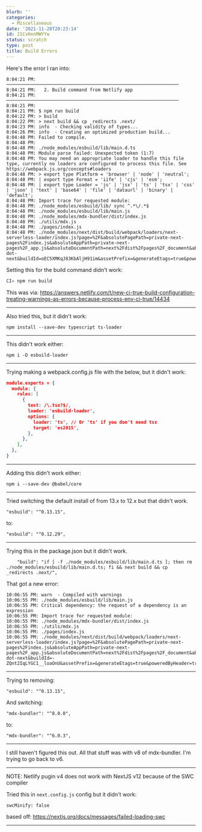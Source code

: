 ```yaml
---
blurb: ''
categories:
  - Miscellaneous
date: '2021-11-20T20:23:14'
id: 21CvHxnMWYYw
status: scratch
type: post
title: Build Errors
---
```


Here's the error I ran into:

```
8:04:21 PM: ────────────────────────────────────────────────────────────────
8:04:21 PM:   2. Build command from Netlify app                             
8:04:21 PM: ────────────────────────────────────────────────────────────────
8:04:21 PM: ​
8:04:21 PM: $ npm run build
8:04:22 PM: > build
8:04:22 PM: > next build && cp _redirects .next/
8:04:23 PM: info  - Checking validity of types...
8:04:26 PM: info  - Creating an optimized production build...
8:04:48 PM: Failed to compile.
8:04:48 PM: 
8:04:48 PM: ./node_modules/esbuild/lib/main.d.ts
8:04:48 PM: Module parse failed: Unexpected token (1:7)
8:04:48 PM: You may need an appropriate loader to handle this file type, currently no loaders are configured to process this file. See https://webpack.js.org/concepts#loaders
8:04:48 PM: > export type Platform = 'browser' | 'node' | 'neutral';
8:04:48 PM: | export type Format = 'iife' | 'cjs' | 'esm';
8:04:48 PM: | export type Loader = 'js' | 'jsx' | 'ts' | 'tsx' | 'css' | 'json' | 'text' | 'base64' | 'file' | 'dataurl' | 'binary' | 'default';
8:04:48 PM: Import trace for requested module:
8:04:48 PM: ./node_modules/esbuild/lib/ sync ^.*\/.*$
8:04:48 PM: ./node_modules/esbuild/lib/main.js
8:04:48 PM: ./node_modules/mdx-bundler/dist/index.js
8:04:48 PM: ./utils/mdx.js
8:04:48 PM: ./pages/index.js
8:04:48 PM: ./node_modules/next/dist/build/webpack/loaders/next-serverless-loader/index.js?page=%2F&absolutePagePath=private-next-pages%2Findex.js&absoluteAppPath=private-next-pages%2F_app.js&absoluteDocumentPath=next%2Fdist%2Fpages%2F_document&absoluteErrorPath=next%2Fdist%2Fpages%2F_error&absolute404Path=&distDir=private-dot-next&buildId=oEC5XMKqJ83KbAljH91im&assetPrefix=&generateEtags=true&poweredByHeader=true&canonicalBase=&
```

Setting this for the build command didn't work:

```bash
CI= npm run build
```

This was via: https://answers.netlify.com/t/new-ci-true-build-configuration-treating-warnings-as-errors-because-process-env-ci-true/14434

---

Also tried this, but it didn't work:

```
npm install --save-dev typescript ts-loader
```


---

This didn't work either:

```
npm i -D esbuild-loader
```

---

Trying making a webpack.config.js file with the below, but it didn't work:


```json 
module.exports = {
  module: {
    rules: [
      {
        test: /\.tsx?$/,
        loader: 'esbuild-loader',
        options: {
          loader: 'ts', // Or 'ts' if you don't need tsx
          target: 'es2015',
        },
      },
    ],
  },
}
```

---


Adding this didn't work either:

```
npm i --save-dev @babel/core
```


---

Tried switching the default install of from 13.x to 12.x but that didn't work. 

```
"esbuild": "^0.13.15",
```

to:

```
"esbuild": "^0.12.29",
```

---


Trying this in the package.json but it didn't work. 


```
    "build": "if [ -f ./node_modules/esbuild/lib/main.d.ts ]; then rm ./node_modules/esbuild/lib/main.d.ts; fi && next build && cp _redirects .next/",
```

That got a new error:

```
10:06:55 PM: warn  - Compiled with warnings
10:06:55 PM: ./node_modules/esbuild/lib/main.js
10:06:55 PM: Critical dependency: the request of a dependency is an expression
10:06:55 PM: Import trace for requested module:
10:06:55 PM: ./node_modules/mdx-bundler/dist/index.js
10:06:55 PM: ./utils/mdx.js
10:06:55 PM: ./pages/index.js
10:06:55 PM: ./node_modules/next/dist/build/webpack/loaders/next-serverless-loader/index.js?page=%2F&absolutePagePath=private-next-pages%2Findex.js&absoluteAppPath=private-next-pages%2F_app.js&absoluteDocumentPath=next%2Fdist%2Fpages%2F_document&absoluteErrorPath=next%2Fdist%2Fpages%2F_error&absolute404Path=&distDir=private-dot-next&buildId=-ZQnt2IqLYGC1__loaOnU&assetPrefix=&generateEtags=true&poweredByHeader=true&canonicalBase=&basePath=&runtimeConfig=&previewProps=%7B%22previewModeId%22%3A%226b15a5ab3397694d19f221ac8e9f687d%22%2C%22previewModeSigningKey%22%3A%2294314108aa8f1893826ebffb25a37dd3dcf95a9ba38030f3fe9600e4293136ac%22%2C%22previewModeEncryptionKey%22%3A%2211b7956bde48683b19b26f03d7627885c4bf2882a969aa52c409f2c1f4840c08%22%7D&loadedEnvFiles=W10%3D&i18n=!
```


---

Trying to removing:

```
"esbuild": "^0.13.15",
```

And switching:

```
"mdx-bundler": "^8.0.0",
```

to:

```
"mdx-bundler": "^6.0.3",
```


---

I still haven't figured this out. All that stuff was with v8 of mdx-bundler. I'm trying to go back to v6.

---

NOTE: Netlify pugin v4 does not work with NextJS v12 because of the SWC compiler

Tried this in `next.config.js` config but it didn't work:

```
swcMinify: false
```

based off: https://nextjs.org/docs/messages/failed-loading-swc


---





